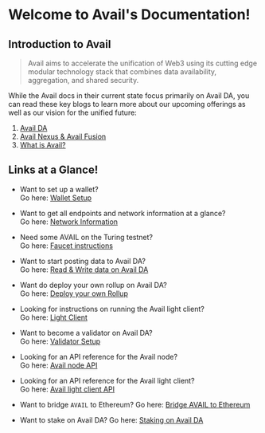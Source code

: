 # Welcome to Avail's Documentation!

## Introduction to Avail

> Avail aims to accelerate the unification of Web3 using 
> its cutting edge modular technology stack that combines data availability, aggregation, and shared security.

While the Avail docs in their current state focus primarily on Avail DA, you can read these key blogs to
learn more about our upcoming offerings as well as our vision for the unified future:

1. [Avail DA](https://blog.availproject.org/avails-core-features-explained/)
2. [Avail Nexus & Avail Fusion](https://blog.availproject.org/what-is-avail/)
3. [What is Avail?](https://blog.availproject.org/what-is-avail/)

## Links at a Glance!

- Want to set up a wallet? \
Go here: [Wallet Setup](/user-guides/accounts)


- Want to get all endpoints and network information at a glance? \
Go here: [Network Information](/docs/networks)


- Need some AVAIL on the Turing testnet? \
Go here: [Faucet instructions](/docs/build-with-avail/interact-with-avail-da/faucet)

- Want to start posting data to Avail DA? \
Go here: [Read & Write data on Avail DA](/docs/build-with-avail/interact-with-avail-da/read-write-on-avail)

- Want do deploy your own rollup on Avail DA? \
Go here: [Deploy your own Rollup](/docs/build-with-avail/deploy-rollup-on-avail)

- Looking for instructions on running the Avail light client? \
Go here: [Light Client](/docs/operate-a-node/run-a-light-client)

- Want to become a validator on Avail DA? \
Go here: [Validator Setup](/docs/operate-a-node/become-a-validator)

- Looking for an API reference for the Avail node? \
Go here: [Avail node API](/api-reference/avail-node-api)

- Looking for an API reference for the Avail light client? \
Go here: [Avail light client API](/api-reference/avail-lc-api)

- Want to bridge `AVAIL` to Ethereum?
Go here: [Bridge AVAIL to Ethereum](/user-guides/vectorx)

- Want to stake on Avail DA?
Go here: [Staking on Avail DA](/user-guides/staking-governance/stake-on-avail)